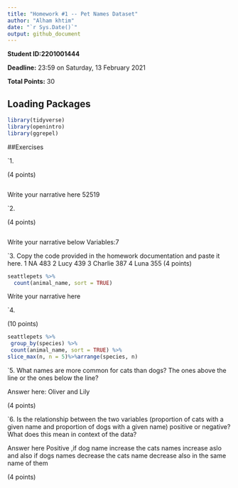 ```yaml
---
title: "Homework #1 -- Pet Names Dataset"
author: "Alham khtim" 
date: "`r Sys.Date()`"
output: github_document
---
```


**Student ID:2201001444**

**Deadline:** 23:59 on Saturday, 13 February 2021

**Total Points:** 30


## Loading Packages

```r

library(tidyverse)
library(openintro)
library(ggrepel)
```


##Exercises

`1.

(4 points)
```r

```
Write your narrative here
52519 


`2.

(4 points)

```r

```
Write your narrative below
Variables:7

`3. Copy the code provided in the homework documentation and paste it here. 
 1 NA            483
 2 Lucy          439
 3 Charlie       387
 4 Luna          355
(4 points)

```r
seattlepets %>%
  count(animal_name, sort = TRUE)
```
Write your narrative here



`4.

(10 points)

```r
seattlepets %>%
 group_by(species) %>%
 count(animal_name, sort = TRUE) %>%
slice_max(n, n = 5)%>%arrange(species, n)

```

`5.  What names are more common for cats than dogs? The ones above the line or the ones below the line?

Answer here:
Oliver and Lily

(4 points)

`6. Is the relationship between the two variables (proportion of cats with a given name and proportion of dogs with a given name) positive or negative? What does this mean in context of the data?

Answer here
Positive   ,if dog name increase the cats names increase aslo and also if dogs names decrease the cats name decrease also in the same name of them

(4 points)